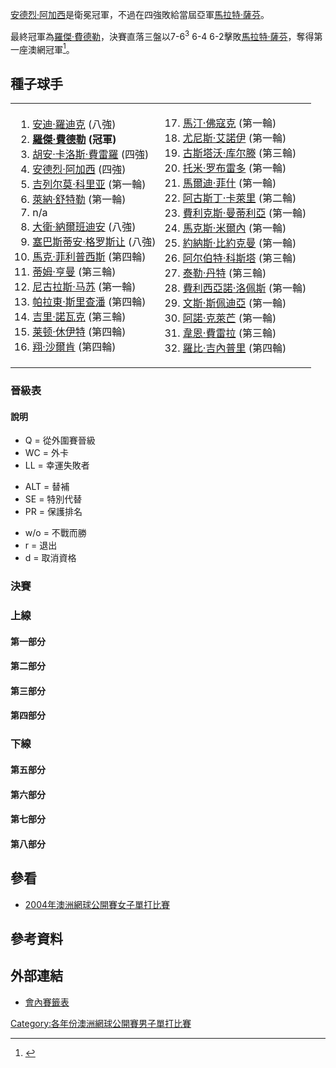 {{noteTA|G1=Tennis
|1=zh-hans:圈;zh-hant:輪
|2=zh-hans:半区;zh-hant:半部;
|3=zh-hans:半决赛;zh-hk:準決賽;zh-tw:四強;
|4=zh-hans:半準决赛;zh-hk:半準決賽;zh-tw:八強;
}}

{{GrandSlamEvents|2004|澳洲網球公開賽|
| defchamp  = {{flagicon|USA}} [[安德烈·阿加西|安德烈·阿加西]]   
| champ  = {{flagicon|SUI}} [[羅傑·費德勒|羅傑·費德勒]]   
| runner = {{flagicon|RUS}} [[馬拉特·薩芬|馬拉特·薩芬]]
| score  = 7–6<sup>3</sup>, 6–4, 6–2
}}

{{main|2004年澳大利亚网球公开赛}}

[[安德烈·阿加西|安德烈·阿加西]]是衛冕冠軍，不過在四強敗給當屆亞軍[[馬拉特·薩芬|馬拉特·薩芬]]。

最終冠軍為[[羅傑·費德勒|羅傑·費德勒]]，決賽直落三盤以7-6<sup>3</sup> 6-4 6-2擊敗[[馬拉特·薩芬|馬拉特·薩芬]]，奪得第一座澳網冠軍<ref>{{cite web |url=http://www.rogerfederer.com/en/rogers/results/index.cfm?uYear=2004 |title=存档副本 |accessdate=2009-11-14 |deadurl=yes |archiveurl=https://web.archive.org/web/20100206031147/http://www.rogerfederer.com/en/rogers/results/index.cfm?uYear=2004 |archivedate=2010-02-06 }}</ref>。
		
==種子球手==
{|
|valign=top|
<ol>
<li> {{flagicon|USA}} [[安迪·羅迪克|安迪·羅迪克]] (八強)</li>
<li> {{flagicon|CHE}} '''[[羅傑·費德勒|羅傑·費德勒]] (冠軍)'''</li>
<li> {{flagicon|ESP}} [[胡安·卡洛斯·費雷羅|胡安·卡洛斯·費雷羅]] (四強)</li>
<li> {{flagicon|USA}} [[安德烈·阿加西|安德烈·阿加西]] (四強)</li>
<li> {{flagicon|ARG}} [[吉列尔莫·科里亚|吉列尔莫·科里亚]] (第一輪)</li>
<li> {{flagicon|DEU}} [[萊納·舒特勒|萊納·舒特勒]] (第一輪)</li>
<li> n/a </li>
<li> {{flagicon|ARG}} [[大衛·納爾班迪安|大衛·納爾班迪安]] (八強)</li>
<li> {{flagicon|FRA}} [[塞巴斯蒂安·格罗斯让|塞巴斯蒂安·格罗斯让]] (八強)</li>
<li> {{flagicon|AUS}} [[馬克·菲利普西斯|馬克·菲利普西斯]] (第四輪)</li>
<li> {{flagicon|GBR}} [[蒂姆·亨曼|蒂姆·亨曼]] (第三輪)</li>
<li> {{flagicon|CHL}} [[尼古拉斯·马苏|尼古拉斯·马苏]] (第一輪)</li>
<li> {{flagicon|THA}} [[帕拉東·斯里查潘|帕拉東·斯里查潘]] (第四輪)</li>
<li> {{flagicon|CZE}} [[吉里·諾瓦克|吉里·諾瓦克]] (第三輪)</li>
<li> {{flagicon|AUS}} [[莱顿·休伊特|莱顿·休伊特]] (第四輪)</li>
<li> {{flagicon|NLD}} [[翔·沙爾肯|翔·沙爾肯]] (第四輪)</li>
</ol>
|valign=top|
<ol start=17>
<li> {{flagicon|NLD}} [[馬汀·佛寇克|馬汀·佛寇克]] (第一輪)</li>
<li> {{flagicon|MAR}} [[尤尼斯·艾諾伊|尤尼斯·艾諾伊]] (第一輪)</li>
<li> {{flagicon|BRA}} [[古斯塔沃·库尔滕|古斯塔沃·库尔滕]] (第三輪)</li>
<li> {{flagicon|ESP}} [[托米·罗布雷多|托米·罗布雷多]] (第一輪)</li>
<li> {{flagicon|USA}} [[馬爾迪·菲什|馬爾迪·菲什]] (第一輪)</li>
<li> {{flagicon|ARG}} [[阿古斯丁·卡萊里|阿古斯丁·卡萊里]] (第二輪)</li>
<li> {{flagicon|ESP}} [[費利克斯·曼蒂利亞|費利克斯·曼蒂利亞]] (第一輪)</li>
<li> {{flagicon|BLR}} [[馬克斯·米爾內|馬克斯·米爾內]] (第一輪)</li>
<li> {{flagicon|SWE}} [[約納斯·比約克曼|約納斯·比約克曼]] (第一輪)</li>
<li> {{flagicon|ESP}} [[阿尔伯特·科斯塔|阿尔伯特·科斯塔]] (第三輪)</li>
<li> {{flagicon|USA}} [[泰勒·丹特|泰勒·丹特]] (第三輪)</li>
<li> {{flagicon|ESP}} [[費利西亞諾·洛佩斯|費利西亞諾·洛佩斯]] (第一輪)</li>
<li> {{flagicon|USA}} [[文斯·斯佩迪亞|文斯·斯佩迪亞]] (第一輪)</li>
<li> {{flagicon|FRA}} [[阿諾·克萊芒|阿諾·克萊芒]] (第一輪)</li>
<li> {{flagicon|ZAF}} [[韋恩·費雷拉|韋恩·費雷拉]] (第三輪)</li>
<li> {{flagicon|USA}} [[羅比·吉內普里|羅比·吉內普里]] (第四輪)</li>
</ol>
|}
=== 晉級表 ===
==== 說明 ====
{{col-begin}}
{{col-3}}
* Q = 從外圍賽晉級
* WC = 外卡
* LL = 幸運失敗者
{{col-3}}
* ALT = 替補
* SE = 特別代替
* PR = 保護排名
{{col-3}}
* w/o = 不戰而勝
* r = 退出
* d = 取消資格
{{col-end}}

===決賽===
{{8TeamBracket-Tennis5
| RD1=八強
| RD2=四強
| RD3=決賽
| team-width=175
| RD3-team1={{flagicon|RUS}} [[馬拉特·薩芬|薩芬]]
| RD3-seed1=
| RD3-team2={{flagicon|CHE}} '''[[羅傑·費德勒|費德勒]]'''
| RD3-seed2=2
| RD3-score1-1=6<sup>3</sup>
| RD3-score2-1='''7<sup>7</sup>'''
| RD3-score1-2=4
| RD3-score2-2='''6'''
| RD3-score1-3=2
| RD3-score2-3='''6'''
| RD2-team1={{flagicon|RUS}} '''[[馬拉特·薩芬|薩芬]]'''
| RD2-seed1=
| RD2-team2={{flagicon|USA}} [[安德烈·阿加西|阿加西]]
| RD2-seed2=4
| RD2-score1-1='''7<sup>8</sup>'''
| RD2-score2-1=6<sup>6</sup>
| RD2-score1-2='''7<sup>8</sup>'''
| RD2-score2-2=6<sup>6</sup>
| RD2-score1-3=5
| RD2-score2-3='''7'''
| RD2-score1-4=1
| RD2-score2-4='''6'''
| RD2-score1-5='''6'''
| RD2-score2-5=3
| RD2-team3={{flagicon|ESP}} [[胡安·卡洛斯·費雷羅|費雷羅]]
| RD2-seed3=3
| RD2-team4={{flagicon|CHE}} '''[[羅傑·費德勒|費德勒]]'''
| RD2-seed4=2
| RD2-score3-1=4
| RD2-score4-1='''6'''
| RD2-score3-2=1
| RD2-score4-2='''6'''
| RD2-score3-3=4
| RD2-score4-3='''6'''
| RD1-team1={{flagicon|USA}} [[安迪·羅迪克|羅迪克]]
| RD1-seed1=1
| RD1-team2={{flagicon|RUS}} '''[[馬拉特·薩芬|薩芬]]'''
| RD1-seed2=
| RD1-score1-1='''6'''
| RD1-score2-1=2
| RD1-score1-2=3
| RD1-score2-2='''6'''
| RD1-score1-3=5
| RD1-score2-3='''7'''
| RD1-score1-4='''7<sup>7</sup>'''
| RD1-score2-4=6<sup>0</sup>
| RD1-score1-5=4
| RD1-score2-5='''6'''
| RD1-team3={{flagicon|USA}} '''[[安德烈·阿加西|阿加西]]'''
| RD1-seed3=4
| RD1-team4={{flagicon|FRA}} [[塞巴斯蒂安·格罗斯让|格罗斯让]]
| RD1-seed4=9
| RD1-score3-1='''6'''
| RD1-score4-1=2
| RD1-score3-2='''2'''
| RD1-score4-2=0
| RD1-score4-3=r
| RD1-team5={{flagicon|MAR}} [[希沙姆·阿拉齊|阿拉齊]]
| RD1-seed5=
| RD1-team6={{flagicon|ESP}} '''[[胡安·卡洛斯·費雷羅|費雷羅]]'''
| RD1-seed6=3
| RD1-score5-1=1
| RD1-score6-1='''6'''
| RD1-score5-2=6<sup>6</sup>
| RD1-score6-2='''7<sup>8</sup>'''
| RD1-score5-3=6<sup>5</sup>
| RD1-score6-3='''7<sup>7</sup>'''
| RD1-team7={{flagicon|ARG}} [[大衛·納爾班迪安|納爾班迪安]]
| RD1-seed7=8
| RD1-team8={{flagicon|CHE}} '''[[羅傑·費德勒|費德勒]]'''
| RD1-seed8=2
| RD1-score7-1=5
| RD1-score8-1='''7'''
| RD1-score7-2=4
| RD1-score8-2='''6'''
| RD1-score7-3='''7'''
| RD1-score8-3=5
| RD1-score7-4=3
| RD1-score8-4='''6'''
}}

===上線===
====第一部分====
{{16TeamBracket-Compact-Tennis5
| RD1=第一輪
| RD2=第二輪
| RD3=第三輪
| RD4=第四輪
| RD4-team01={{flagicon|USA}} '''[[安迪·羅迪克|羅迪克]]'''
| RD4-seed01=1
| RD4-team02={{flagicon|NED}} [[翔·沙爾肯|沙爾肯]]
| RD4-seed02=16
| RD4-score01-1='''6'''
| RD4-score02-1=1
| RD4-score01-2='''6'''
| RD4-score02-2=2
| RD4-score01-3='''6'''
| RD4-score02-3=3
| RD3-team01={{flagicon|USA}} '''[[安迪·羅迪克|羅迪克]]'''
| RD3-seed01=1
| RD3-team02={{flagicon|USA}} [[泰勒·丹特|丹特]]
| RD3-seed02=27
| RD3-score01-1='''6'''
| RD3-score02-1=2
| RD3-score01-2='''6'''
| RD3-score02-2=0
| RD3-score01-3='''6'''
| RD3-score02-3=2
| RD3-team03={{flagicon|AUT}} [[于爾根·梅爾策|梅爾策]]
| RD3-seed03=
| RD3-team04={{flagicon|NED}} '''[[翔·沙爾肯|沙爾肯]]'''
| RD3-seed04=16
| RD3-score03-1=6<sup>1</sup>
| RD3-score04-1='''7<sup>7</sup>'''
| RD3-score03-2=4
| RD3-score04-2='''6'''
| RD3-score03-3=1
| RD3-score04-3='''6'''
| RD2-team01={{flagicon|USA}} '''[[安迪·羅迪克|羅迪克]]'''
| RD2-seed01=1
| RD2-team02={{flagicon|CZE}} [[Bohdan_Ulihrach|Ulihrach]]
| RD2-seed02=
| RD2-score01-1='''6'''
| RD2-score02-1=2
| RD2-score01-2='''6'''
| RD2-score02-2=2
| RD2-score01-3='''6'''
| RD2-score02-3=3
| RD2-team03={{flagicon|ARG}} [[胡安·伊格納西奧·切拉|切拉]]
| RD2-seed03=
| RD2-team04={{flagicon|USA}} '''[[泰勒·丹特|丹特]]'''
| RD2-seed04=27
| RD2-score03-1='''6'''
| RD2-score04-1=3
| RD2-score03-2=4
| RD2-score04-2='''6'''
| RD2-score03-3='''6'''
| RD2-score04-3=4
| RD2-score03-4=6<sup>4</sup>
| RD2-score04-4='''7<sup>7</sup>'''
| RD2-score03-5=5
| RD2-score04-5='''7'''
| RD2-team05={{flagicon|ESP}} [[Galo_Blanco|Blanco]]
| RD2-seed05=
| RD2-team06={{flagicon|AUT}} '''[[于爾根·梅爾策|梅爾策]]'''
| RD2-seed06=
| RD2-score05-1=3
| RD2-score06-1='''6'''
| RD2-score05-2=4
| RD2-score06-2='''6'''
| RD2-score05-3=3
| RD2-score06-3='''6'''
| RD2-team07={{flagicon|ESP}} [[大衛·費雷爾|費雷爾]]
| RD2-seed07=
| RD2-team08={{flagicon|NED}} '''[[翔·沙爾肯|沙爾肯]]'''
| RD2-seed08=16
| RD2-score07-1=3
| RD2-score08-1='''6'''
| RD2-score07-2=2
| RD2-score08-2='''6'''
| RD2-score07-3='''7'''
| RD2-score08-3=5
| RD2-score07-4=1
| RD2-score08-4='''6'''
| RD1-team01={{flagicon|USA}} '''[[安迪·羅迪克|羅迪克]]'''
| RD1-seed01=1
| RD1-team02={{flagicon|CHL}} [[費爾南多·岡薩雷茲|岡薩雷茲]]
| RD1-seed02=
| RD1-score01-1='''6'''
| RD1-score02-1=2
| RD1-score01-2='''7'''
| RD1-score02-2=5
| RD1-score01-3='''7<sup>7</sup>'''
| RD1-score02-3=6<sup>4</sup>
| RD1-team03={{flagicon|CZE}} '''[[Bohdan_Ulihrach|Ulihrach]]'''
| RD1-seed03=
| RD1-team04={{flagicon|DEU}} [[Lars_Burgsmüller|Burgsmüller]]
| RD1-seed04=
| RD1-score03-1='''6'''
| RD1-score04-1=4
| RD1-score03-2=3
| RD1-score04-2='''6'''
| RD1-score03-3='''6'''
| RD1-score04-3=2
| RD1-score03-4='''6'''
| RD1-score04-4=1
| RD1-team05={{flagicon|GEO}} [[伊拉克利·拉巴澤|拉巴澤]]
| RD1-seed05=
| RD1-team06={{flagicon|ARG}} '''[[胡安·伊格納西奧·切拉|切拉]]'''
| RD1-seed06=
| RD1-score05-1=4
| RD1-score06-1='''6'''
| RD1-score05-2=3
| RD1-score06-2='''6'''
| RD1-score05-3='''6'''
| RD1-score06-3=3
| RD1-score05-4=3
| RD1-score06-4='''6'''
| RD1-team07={{flagicon|ESP}} [[費爾南多·貝爾達斯科|貝爾達斯科]]
| RD1-seed07=Q
| RD1-team08={{flagicon|USA}} '''[[泰勒·丹特|丹特]]'''
| RD1-seed08=27
| RD1-score07-1=2
| RD1-score08-1='''6'''
| RD1-score07-2=1
| RD1-score08-2='''6'''
| RD1-score07-3=1
| RD1-score08-3='''2'''
| RD1-score07-4=r
| RD1-team09={{flagicon|MAR}} [[尤尼斯·艾諾伊|艾諾伊]]
| RD1-seed09=18
| RD1-team10={{flagicon|ESP}} '''[[Galo_Blanco|Blanco]]'''
| RD1-seed10=
| RD1-score09-1=1
| RD1-score10-1='''4'''
| RD1-score09-2=r
| RD1-team11={{flagicon|AUT}} '''[[于爾根·梅爾策|梅爾策]]'''
| RD1-seed11=
| RD1-team12={{flagicon|DEU}} [[Tomas_Behrend|Behrend]]
| RD1-seed12=
| RD1-score11-1='''6'''
| RD1-score12-1=1
| RD1-score11-2='''6'''
| RD1-score12-2=2
| RD1-score11-3='''6'''
| RD1-score12-3=2
| RD1-team13={{flagicon|ESP}} '''[[大衛·費雷爾|費雷爾]]'''
| RD1-seed13=
| RD1-team14={{flagicon|LUX}} [[吉尔·穆勒|穆勒]]
| RD1-seed14=Q
| RD1-score13-1='''7<sup>7</sup>'''
| RD1-score14-1=6<sup>4</sup>
| RD1-score13-2='''6'''
| RD1-score14-2=1
| RD1-score13-3='''6'''
| RD1-score14-3=3
| RD1-team15={{flagicon|DNK}} [[堅尼夫·卡遜|卡遜]]
| RD1-seed15=Q
| RD1-team16={{flagicon|NLD}} '''[[翔·沙爾肯|沙爾肯]]'''
| RD1-seed16=16
| RD1-score15-1=5
| RD1-score16-1='''7'''
| RD1-score15-2=3
| RD1-score16-2='''6'''
| RD1-score15-3=1
| RD1-score16-3='''6'''
}}

====第二部分====
{{16TeamBracket-Compact-Tennis5
| RD1=第一輪
| RD2=第二輪
| RD3=第三輪
| RD4=第四輪
| RD4-team01={{flagicon|RUS}} '''[[馬拉特·薩芬|薩芬]]'''
| RD4-seed01=
| RD4-team02={{flagicon|USA}} [[詹姆斯·布雷克|布雷克]]
| RD4-seed02=
| RD4-score01-1='''7<sup>7</sup>'''
| RD4-score02-1=6<sup>3</sup>
| RD4-score01-2='''6'''
| RD4-score02-2=3
| RD4-score01-3=6<sup>6</sup>
| RD4-score02-3='''7<sup>8</sup>'''
| RD4-score01-4='''6'''
| RD4-score02-4=3
| RD3-team01={{flagicon|RUS}} '''[[馬拉特·薩芬|薩芬]]'''
| RD3-seed01=
| RD3-team02={{flagicon|USA}} [[托德·馬丁|馬丁]]
| RD3-seed02=
| RD3-score01-1='''7'''
| RD3-score02-1=5
| RD3-score01-2=1
| RD3-score02-2='''6'''
| RD3-score01-3=4
| RD3-score02-3='''6'''
| RD3-score01-4='''6'''
| RD3-score02-4=0
| RD3-score01-5='''7'''
| RD3-score02-5=5
| RD3-team03={{flagicon|FRA}} [[Olivier_Patience|Patience]]
| RD3-seed03=Q
| RD3-team04={{flagicon|USA}} '''[[詹姆斯·布雷克|布雷克]]'''
| RD3-seed04=
| RD3-score03-1=1
| RD3-score04-1='''6'''
| RD3-score03-2=3
| RD3-score04-2='''6'''
| RD3-score03-3=2
| RD3-score04-3='''6'''
| RD2-team01={{flagicon|FIN}} [[亞爾科·涅米寧|涅米寧]]
| RD2-seed01=
| RD2-team02={{flagicon|RUS}} '''[[馬拉特·薩芬|薩芬]]'''
| RD2-seed02=
| RD2-score01-1=6<sup>5</sup>
| RD2-score02-1='''7<sup>7</sup>'''
| RD2-score01-2=4
| RD2-score02-2='''6'''
| RD2-score01-3='''6'''
| RD2-score02-3=4
| RD2-score01-4=4
| RD2-score02-4='''6'''
| RD2-team03={{flagicon|USA}} '''[[托德·馬丁|馬丁]]'''
| RD2-seed03=
| RD2-team04={{flagicon|CRO}} [[伊沃·卡洛維奇|卡洛維奇]]
| RD2-seed04=
| RD2-score03-1='''7<sup>7</sup>'''
| RD2-score04-1=6<sup>4</sup>
| RD2-score03-2='''7<sup>7</sup>'''
| RD2-score04-2=6<sup>4</sup>
| RD2-score03-3='''7<sup>9</sup>'''
| RD2-score04-3=6<sup>7</sup>
| RD2-team05={{flagicon|RUS}} [[尼古莱·达维登科|达维登科]]
| RD2-seed05=
| RD2-team06={{flagicon|FRA}} '''[[Olivier_Patience|Patience]]'''
| RD2-seed06=Q
| RD2-score05-1=6<sup>2</sup>
| RD2-score06-1='''7<sup>7</sup>'''
| RD2-score05-2='''7<sup>9</sup>'''
| RD2-score06-2=6<sup>7</sup>
| RD2-score05-3=3
| RD2-score06-3='''6'''
| RD2-score05-4=2
| RD2-score06-4='''6'''
| RD2-team07={{flagicon|ECU}} [[尼古拉斯·拉潘蒂|拉潘蒂]]
| RD2-seed07=
| RD2-team08={{flagicon|USA}} '''[[詹姆斯·布雷克|布雷克]]'''
| RD2-seed08=
| RD2-score07-1=3
| RD2-score08-1='''6'''
| RD2-score07-2=6<sup>4</sup>
| RD2-score08-2='''7<sup>7</sup>'''
| RD2-score07-3='''6'''
| RD2-score08-3=2
| RD2-score07-4=1
| RD2-score08-4='''6'''
| RD1-team01={{flagicon|CHL}} [[尼古拉斯·马苏|马苏]]
| RD1-seed01=12
| RD1-team02={{flagicon|FIN}} '''[[亞爾科·涅米寧|涅米寧]]'''
| RD1-seed02=
| RD1-score01-1=1
| RD1-score02-1='''6'''
| RD1-score01-2='''7<sup>7</sup>'''
| RD1-score02-2=6<sup>5</sup>
| RD1-score01-3=2
| RD1-score02-3='''6'''
| RD1-score01-4=3
| RD1-score02-4='''6'''
| RD1-team03={{flagicon|RUS}} '''[[馬拉特·薩芬|薩芬]]'''
| RD1-seed03=
| RD1-team04={{flagicon|USA}} [[Brian_Vahaly|Vahaly]]
| RD1-seed04=
| RD1-score03-1='''6'''
| RD1-score04-1=2
| RD1-score03-2=3
| RD1-score04-2='''6'''
| RD1-score03-3='''6'''
| RD1-score04-3=3
| RD1-score03-4='''6'''
| RD1-score04-4=4
| RD1-team05={{flagicon|FRA}} [[Antony_Dupuis|Dupuis]]
| RD1-seed05=
| RD1-team06={{flagicon|USA}} '''[[托德·馬丁|馬丁]]'''
| RD1-seed06=
| RD1-score05-1='''6'''
| RD1-score06-1=4
| RD1-score05-2='''6'''
| RD1-score06-2=4
| RD1-score05-3=6<sup>5</sup>
| RD1-score06-3='''7<sup>7</sup>'''
| RD1-score05-4=6<sup>4</sup>
| RD1-score06-4='''7<sup>7</sup>'''
| RD1-score05-5=3
| RD1-score06-5='''6'''
| RD1-team07={{flagicon|HRV}} '''[[伊沃·卡洛維奇|卡洛維奇]]'''
| RD1-seed07=
| RD1-team08={{flagicon|USA}} [[馬爾迪·菲什|菲什]]
| RD1-seed08=21
| RD1-score07-1='''7<sup>7</sup>'''
| RD1-score08-1=6<sup>0</sup>
| RD1-score07-2='''7<sup>7</sup>'''
| RD1-score08-2=6<sup>5</sup>
| RD1-score07-3='''7<sup>7</sup>'''
| RD1-score08-3=6<sup>4</sup>
| RD1-team09={{flagicon|FRA}} [[阿諾·克萊芒|克萊門特]]
| RD1-seed09=30
| RD1-team10={{flagicon|RUS}} '''[[尼古莱·达维登科|达维登科]]'''
| RD1-seed10=
| RD1-score09-1='''7<sup>8</sup>'''
| RD1-score10-1=6<sup>6</sup>
| RD1-score09-2='''6'''
| RD1-score10-2=4
| RD1-score09-3=4
| RD1-score10-3='''6'''
| RD1-score09-4=1
| RD1-score10-4='''6'''
| RD1-score09-5=2
| RD1-score10-5='''6'''
| RD1-team11={{flagicon|FRA}} '''[[Olivier_Patience|Patience]]'''
| RD1-seed11=Q
| RD1-team12={{flagicon|RUS}} [[伊戈爾·安德烈耶夫|安德烈耶夫]]
| RD1-seed12=
| RD1-score11-1=4
| RD1-score12-1='''6'''
| RD1-score11-2=4
| RD1-score12-2='''6'''
| RD1-score11-3='''7<sup>7</sup>'''
| RD1-score12-3=6<sup>4</sup>
| RD1-score11-4='''6'''
| RD1-score12-4=1
| RD1-score11-5='''6'''
| RD1-score12-5=2
| RD1-team13={{flagicon|ESP}} [[Óscar_Hernández_(tennis)|Hernández]]
| RD1-seed13=
| RD1-team14={{flagicon|ECU}} '''[[尼古拉斯·拉潘蒂|拉潘蒂]]'''
| RD1-seed14=
| RD1-score13-1=1
| RD1-score14-1='''6'''
| RD1-score13-2=3
| RD1-score14-2='''6'''
| RD1-score13-3=1
| RD1-score14-3='''6'''
| RD1-team15={{flagicon|USA}} '''[[詹姆斯·布雷克|布雷克]]'''
| RD1-seed15=
| RD1-team16={{flagicon|PER}} [[Ivan_Miranda|Miranda]]
| RD1-seed16=LL
| RD1-score15-1='''6'''
| RD1-score16-1=1
| RD1-score15-2='''6'''
| RD1-score16-2=4
| RD1-score15-3='''6'''
| RD1-score16-3=4
}}

====第三部分====
{{16TeamBracket-Compact-Tennis5
| RD1=第一輪
| RD2=第二輪
| RD3=第三輪
| RD4=第四輪
| RD4-team01={{flagicon|USA}} '''[[安德烈·阿加西|阿加西]]'''
| RD4-seed01=4
| RD4-team02={{flagicon|THA}} [[帕拉東·斯里查潘|斯里查潘]]
| RD4-seed02=13
| RD4-score01-1='''7<sup>7</sup>'''
| RD4-score02-1=6<sup>3</sup>
| RD4-score01-2='''6'''
| RD4-score02-2=3
| RD4-score01-3='''6'''
| RD4-score02-3=4
| RD3-team01={{flagicon|USA}} '''[[安德烈·阿加西|阿加西]]'''
| RD3-seed01=4
| RD3-team02={{flagicon|SWE}} [[托馬斯·恩奎斯特|恩奎斯特]]
| RD3-seed02=
| RD3-score01-1='''6'''
| RD3-score02-1=0
| RD3-score01-2='''6'''
| RD3-score02-2=3
| RD3-score01-3='''6'''
| RD3-score02-3=3
| RD3-team03={{flagicon|BRA}} [[古斯塔沃·库尔滕|库尔滕]]
| RD3-seed03=19
| RD3-team04={{flagicon|THA}} '''[[帕拉東·斯里查潘|斯里查潘]]'''
| RD3-seed04=13
| RD3-score03-1=3
| RD3-score04-1='''6'''
| RD3-score03-2=5
| RD3-score04-2='''7'''
| RD3-score03-3=4
| RD3-score04-3='''6'''
| RD2-team01={{flagicon|USA}} '''[[安德烈·阿加西|阿加西]]'''
| RD2-seed01=4
| RD2-team02={{flagicon|CZE}} [[托馬什·貝爾迪赫|貝爾迪赫]]
| RD2-seed02=Q
| RD2-score01-1='''6'''
| RD2-score02-1=0
| RD2-score01-2='''6'''
| RD2-score02-2=2
| RD2-score01-3='''6'''
| RD2-score02-3=4
| RD2-team03={{flagicon|SVK}} [[Karol_Beck|Beck]]
| RD2-seed03=
| RD2-team04={{flagicon|SWE}} '''[[托馬斯·恩奎斯特|恩奎斯特]]'''
| RD2-seed04=
| RD2-score03-1=5
| RD2-score04-1='''7'''
| RD2-score03-2='''6'''
| RD2-score04-2=4
| RD2-score03-3=3
| RD2-score04-3='''6'''
| RD2-score03-4=4
| RD2-score04-4='''6'''
| RD2-team05={{flagicon|BRA}} '''[[古斯塔沃·库尔滕|库尔滕]]'''
| RD2-seed05=19
| RD2-team06={{flagicon|CRO}} [[伊万·柳比契奇|柳比契奇]]
| RD2-seed06=
| RD2-score05-1='''7'''
| RD2-score06-1=5
| RD2-score05-2=6<sup>5</sup>
| RD2-score06-2='''7<sup>7</sup>'''
| RD2-score05-3='''6'''
| RD2-score06-3=4
| RD2-score05-4='''6'''
| RD2-score06-4=3
| RD2-team07={{flagicon|FRA}} [[Jerome_Golmard|Golmard]]
| RD2-seed07=Q
| RD2-team08={{flagicon|THA}} '''[[帕拉東·斯里查潘|斯里查潘]]'''
| RD2-seed08=13
| RD2-score07-1=3
| RD2-score08-1='''6'''
| RD2-score07-2=r
| RD1-team01={{flagicon|USA}} '''[[安德烈·阿加西|阿加西]]'''
| RD1-seed01=4
| RD1-team02={{flagicon|AUS}} [[Todd_Larkham|Larkham]]
| RD1-seed02=WC
| RD1-score01-1='''6'''
| RD1-score02-1=1
| RD1-score01-2='''6'''
| RD1-score02-2=3
| RD1-score01-3='''6'''
| RD1-score02-3=4
| RD1-team03={{flagicon|FRA}} [[尼古拉·馬俞|馬俞]]
| RD1-seed03=
| RD1-team04={{flagicon|CZE}} '''[[托馬什·貝爾迪赫|貝爾迪赫]]'''
| RD1-seed04=Q
| RD1-score03-1=4
| RD1-score04-1='''6'''
| RD1-score03-2=2
| RD1-score04-2='''6'''
| RD1-score03-3='''7'''
| RD1-score04-3=5
| RD1-score03-4=3
| RD1-score04-4='''6'''
| RD1-team05={{flagicon|SVK}} '''[[Karol_Beck|Beck]]'''
| RD1-seed05=
| RD1-team06={{flagicon|AUT}} [[斯特凡·庫貝克|庫貝克]]
| RD1-seed06=
| RD1-score05-1='''6'''
| RD1-score06-1=4
| RD1-score05-2='''6'''
| RD1-score06-2=0
| RD1-score05-3=2
| RD1-score06-3='''6'''
| RD1-score05-4='''6'''
| RD1-score06-4=4
| RD1-team07={{flagicon|SWE}} '''[[托馬斯·恩奎斯特|恩奎斯特]]'''
| RD1-seed07=
| RD1-team08={{flagicon|USA}} [[文斯·斯佩迪亞|斯佩迪亞]]
| RD1-seed08=29
| RD1-score07-1=4
| RD1-score08-1='''6'''
| RD1-score07-2='''6'''
| RD1-score08-2=4
| RD1-score07-3='''6'''
| RD1-score08-3=4
| RD1-score07-4='''7<sup>8</sup>'''
| RD1-score08-4=6<sup>6</sup>
| RD1-team09={{flagicon|BRA}} '''[[古斯塔沃·库尔滕|库尔滕]]'''
| RD1-seed09=19
| RD1-team10={{flagicon|NLD}} [[John_van_Lottum|van Lottum]]
| RD1-seed10=
| RD1-score09-1=5
| RD1-score10-1='''7'''
| RD1-score09-2='''6'''
| RD1-score10-2=0
| RD1-score09-3='''6'''
| RD1-score10-3=1
| RD1-score09-4=2
| RD1-score10-4='''6'''
| RD1-score09-5='''8'''
| RD1-score10-5=6
| RD1-team11={{flagicon|RUS}} [[德米特里·圖爾蘇諾夫|圖爾蘇諾夫]]
| RD1-seed11=
| RD1-team12={{flagicon|HRV}} '''[[伊万·柳比契奇|柳比契奇]]'''
| RD1-seed12=
| RD1-score11-1=6<sup>2</sup>
| RD1-score12-1='''7<sup>7</sup>'''
| RD1-score11-2=4
| RD1-score12-2='''6'''
| RD1-score11-3='''7'''
| RD1-score12-3=5
| RD1-score11-4=2
| RD1-score12-4='''6'''
| RD1-team13={{flagicon|FRA}} '''[[Jerome_Golmard|Golmard]]'''
| RD1-seed13=Q
| RD1-team14={{flagicon|ESP}} [[阿尔伯特·波爾塔斯|波爾塔斯]]
| RD1-seed14=
| RD1-score13-1='''7<sup>7</sup>'''
| RD1-score14-1=6<sup>3</sup>
| RD1-score13-2='''6'''
| RD1-score14-2=4
| RD1-score13-3='''6'''
| RD1-score14-3=1
| RD1-team15={{flagicon|ARG}} [[何塞·阿卡蘇索|阿卡蘇索]]
| RD1-seed15=
| RD1-team16={{flagicon|THA}} '''[[帕拉東·斯里查潘|斯里查潘]]'''
| RD1-seed16=13
| RD1-score15-1=5
| RD1-score16-1='''7'''
| RD1-score15-2=4
| RD1-score16-2='''6'''
| RD1-score15-3=0
| RD1-score16-3='''6'''
}}

====第四部分====
{{16TeamBracket-Compact-Tennis5
| RD1=第一輪
| RD2=第二輪
| RD3=第三輪
| RD4=第四輪
| RD4-team01={{flagicon|FRA}} '''[[塞巴斯蒂安·格罗斯让|格罗斯让]]'''
| RD4-seed01=9
| RD4-team02={{flagicon|USA}} [[羅比·吉內普里|吉內普里]]
| RD4-seed02=32
| RD4-score01-1='''6'''
| RD4-score02-1=4
| RD4-score01-2=3
| RD4-score02-2='''6'''
| RD4-score01-3='''6'''
| RD4-score02-3=4
| RD4-score01-4='''6'''
| RD4-score02-4=1
| RD3-team01={{flagicon|FRA}} '''[[塞巴斯蒂安·格罗斯让|格罗斯让]]'''
| RD3-seed01=9
| RD3-team02={{flagicon|SVK}} [[多米尼克·赫巴蒂|赫巴蒂]]
| RD3-seed02=
| RD3-score01-1=2
| RD3-score02-1='''6'''
| RD3-score01-2='''6'''
| RD3-score02-2=4
| RD3-score01-3='''6'''
| RD3-score02-3=1
| RD3-score01-4='''6'''
| RD3-score02-4=3
| RD3-team03={{flagicon|USA}} '''[[羅比·吉內普里|吉內普里]]'''
| RD3-seed03=32
| RD3-team04={{flagicon|FRA}} [[尼古拉斯·艾斯庫德|艾斯庫德]]
| RD3-seed04=WC
| RD3-score03-1='''6'''
| RD3-score04-1=2
| RD3-score03-2='''6'''
| RD3-score04-2=3
| RD3-score03-3='''6'''
| RD3-score04-3=4
| RD2-team01={{flagicon|FRA}} '''[[塞巴斯蒂安·格罗斯让|格罗斯让]]'''
| RD2-seed01=9
| RD2-team02={{flagicon|USA}} [[简-迈克尔·甘比尔|甘比爾]]
| RD2-seed02=
| RD2-score01-1='''6'''
| RD2-score02-1=4
| RD2-score01-2='''6'''
| RD2-score02-2=3
| RD2-score01-3='''6'''
| RD2-score02-3=2
| RD2-team03={{flagicon|SVK}} '''[[多米尼克·赫巴蒂|赫巴蒂]]'''
| RD2-seed03=
| RD2-team04={{flagicon|ARG}} [[加斯顿·高迪奥|高迪奥]]
| RD2-seed04=
| RD2-score03-1='''6'''
| RD2-score04-1=1
| RD2-score03-2='''7'''
| RD2-score04-2=5
| RD2-score03-3='''6'''
| RD2-score04-3=0
| RD2-team05={{flagicon|USA}} '''[[羅比·吉內普里|吉內普里]]'''
| RD2-seed05=32
| RD2-team06={{flagicon|AUS}} [[Chris_Guccione|Guccione]]
| RD2-seed06=WC
| RD2-score05-1='''6'''
| RD2-score06-1=4
| RD2-score05-2='''6'''
| RD2-score06-2=3
| RD2-score05-3='''6'''
| RD2-score06-3=3
| RD2-team07={{flagicon|FRA}} '''[[尼古拉斯·艾斯庫德|艾斯庫德]]'''
| RD2-seed07=WC
| RD2-team08={{flagicon|SWE}} [[羅賓·索德靈|索德靈]]
| RD2-seed08=
| RD2-score07-1='''6'''
| RD2-score08-1=3
| RD2-score07-2='''7<sup>7</sup>'''
| RD2-score08-2=6<sup>4</sup>
| RD2-score07-3='''6'''
| RD2-score08-3=4
| RD1-team01={{flagicon|FRA}} '''[[塞巴斯蒂安·格罗斯让|格罗斯让]]'''
| RD1-seed01=9
| RD1-team02={{flagicon|RUS}} [[米哈伊爾·尤日尼|尤日尼]]
| RD1-seed02=
| RD1-score01-1='''6'''
| RD1-score02-1=1
| RD1-score01-2='''6'''
| RD1-score02-2=4
| RD1-score01-3='''7'''
| RD1-score02-3=5
| RD1-team03={{flagicon|USA}} '''[[简-迈克尔·甘比尔|甘比爾]]'''
| RD1-seed03=
| RD1-team04={{flagicon|FRA}} [[Gregory_Carraz|Carraz]]
| RD1-seed04=
| RD1-score03-1='''6'''
| RD1-score04-1=2
| RD1-score03-2='''6'''
| RD1-score04-2=3
| RD1-score04-3=r
| RD1-team05={{flagicon|SVK}} '''[[多米尼克·赫巴蒂|赫巴蒂]]'''
| RD1-seed05=
| RD1-team06={{flagicon|BRA}} [[Flavio_Saretta|Saretta]]
| RD1-seed06=
| RD1-score05-1='''6'''
| RD1-score06-1=3
| RD1-score05-2='''6'''
| RD1-score06-2=3
| RD1-score05-3='''6'''
| RD1-score06-3=3
| RD1-team07={{flagicon|ARG}} '''[[加斯顿·高迪奥|高迪奥]]'''
| RD1-seed07=
| RD1-team08={{flagicon|ESP}} [[托米·罗布雷多|罗布雷多]]
| RD1-seed08=20
| RD1-score07-1='''6'''
| RD1-score08-1=3
| RD1-score07-2='''6'''
| RD1-score08-2=2
| RD1-score07-3='''7<sup>8</sup>'''
| RD1-score08-3=6<sup>6</sup>
| RD1-team09={{flagicon|USA}} '''[[羅比·吉內普里|吉內普里]]'''
| RD1-seed09=32
| RD1-team10={{flagicon|PER}} [[路易斯·奧爾納|奧爾納]]
| RD1-seed10=
| RD1-score09-1='''7'''
| RD1-score10-1=5
| RD1-score09-2='''6'''
| RD1-score10-2=3
| RD1-score09-3='''6'''
| RD1-score10-3=3
| RD1-team11={{flagicon|AUS}} '''[[Chris_Guccione|Guccione]]'''
| RD1-seed11=WC
| RD1-team12={{flagicon|AUS}} [[Alun_Jones_(tennis)|Jones]]
| RD1-seed12=WC
| RD1-score11-1='''6'''
| RD1-score12-1=3
| RD1-score11-2='''7<sup>7</sup>'''
| RD1-score12-2=6<sup>3</sup>
| RD1-score11-3='''6'''
| RD1-score12-3=2
| RD1-team13={{flagicon|FRA}} '''[[尼古拉斯·艾斯庫德|艾斯庫德]]'''
| RD1-seed13=WC
| RD1-team14={{flagicon|KOR}} [[李亨泽|李]]
| RD1-seed14=
| RD1-score13-1='''6'''
| RD1-score14-1=3
| RD1-score13-2='''7<sup>7</sup>'''
| RD1-score14-2=6<sup>5</sup>
| RD1-score13-3='''6'''
| RD1-score14-3=2
| RD1-team15={{flagicon|SWE}} '''[[羅賓·索德靈|索德靈]]'''
| RD1-seed15=
| RD1-team16={{flagicon|DEU}} [[萊納·舒特勒|舒特勒]]
| RD1-seed16=6
| RD1-score15-1=4
| RD1-score16-1='''6'''
| RD1-score15-2=4
| RD1-score16-2='''6'''
| RD1-score15-3='''7'''
| RD1-score16-3=5
| RD1-score15-4='''6'''
| RD1-score16-4=3
| RD1-score15-5='''6'''
| RD1-score16-5=4
}}

===下線===
====第五部分====
{{16TeamBracket-Compact-Tennis5
| RD1=第一輪
| RD2=第二輪
| RD3=第三輪
| RD4=第四輪
| RD4-team01={{flagicon|MAR}} '''[[希沙姆·阿拉齊|阿拉齊]]'''
| RD4-seed01=
| RD4-team02={{flagicon|AUS}} [[馬克·菲利普西斯|菲利普西斯]]
| RD4-seed02=10
| RD4-score01-1='''6'''
| RD4-score02-1=2
| RD4-score01-2='''6'''
| RD4-score02-2=2
| RD4-score01-3='''6'''
| RD4-score02-3=4
| RD3-team01={{flagicon|MAR}} '''[[希沙姆·阿拉齊|阿拉齊]]'''
| RD3-seed01=
| RD3-team02={{flagicon|ESP}} [[阿尔伯特·科斯塔|科斯塔]]
| RD3-seed02=26
| RD3-score01-1=2
| RD3-score02-1='''6'''
| RD3-score01-2='''7<sup>7</sup>'''
| RD3-score02-2=6<sup>2</sup>
| RD3-score01-3='''6'''
| RD3-score02-3=2
| RD3-score01-4='''6'''
| RD3-score02-4=1
| RD3-team03={{flagicon|CRO}} [[馬里奧·安契奇|安契奇]]
| RD3-seed03=
| RD3-team04={{flagicon|AUS}} '''[[馬克·菲利普西斯|菲利普西斯]]'''
| RD3-seed04=10
| RD3-score03-1=4
| RD3-score04-1='''6'''
| RD3-score03-2=6<sup>2</sup>
| RD3-score04-2='''7<sup>7</sup>'''
| RD3-score03-3=2
| RD3-score04-3='''6'''
| RD2-team01={{flagicon|FRA}} [[Cyril_Saulnier|Saulnier]]
| RD2-seed01=
| RD2-team02={{flagicon|MAR}} '''[[希沙姆·阿拉齊|阿拉齊]]'''
| RD2-seed02=
| RD2-score01-1='''6'''
| RD2-score02-1=3
| RD2-score01-2=1
| RD2-score02-2='''6'''
| RD2-score01-3=2
| RD2-score02-3='''6'''
| RD2-score01-4=r
| RD2-team03={{flagicon|AUS}} [[Wayne_Arthurs_(tennis)|Arthurs]]
| RD2-seed03=WC
| RD2-team04={{flagicon|ESP}} '''[[阿尔伯特·科斯塔|科斯塔]]'''
| RD2-seed04=26
| RD2-score03-1='''7<sup>7</sup>'''
| RD2-score04-1=6<sup>5</sup>
| RD2-score03-2=5
| RD2-score04-2='''7'''
| RD2-score03-3='''6'''
| RD2-score04-3=4
| RD2-score03-4=4
| RD2-score04-4='''6'''
| RD2-score03-5=6
| RD2-score04-5='''8'''
| RD2-team05={{flagicon|ESP}} [[亚历克斯·科雷查|科雷查]]
| RD2-seed05=
| RD2-team06={{flagicon|CRO}} '''[[馬里奧·安契奇|安契奇]]'''
| RD2-seed06=
| RD2-score05-1=4
| RD2-score06-1='''6'''
| RD2-score05-2='''6'''
| RD2-score06-2=1
| RD2-score05-3=3
| RD2-score06-3='''6'''
| RD2-score05-4='''7<sup>7</sup>'''
| RD2-score06-4=6<sup>4</sup>
| RD2-score05-5=5
| RD2-score06-5='''7'''
| RD2-team07={{flagicon|FRA}} [[法布里斯·桑托羅|桑托羅]]
| RD2-seed07=
| RD2-team08={{flagicon|AUS}} '''[[馬克·菲利普西斯|菲利普西斯]]'''
| RD2-seed08=10
| RD2-score07-1='''6'''
| RD2-score08-1=4
| RD2-score07-2=3
| RD2-score08-2='''6'''
| RD2-score07-3=4
| RD2-score08-3='''6'''
| RD2-score07-4=2
| RD2-score08-4='''6'''
| RD1-team01={{flagicon|ARG}} [[吉列尔莫·科里亚|科里亚]]
| RD1-seed01=5
| RD1-team02={{flagicon|FRA}} '''[[Cyril_Saulnier|Saulnier]]'''
| RD1-seed02=
| RD1-score01-1=6<sup>7</sup>
| RD1-score02-1='''7<sup>9</sup>'''
| RD1-score01-2=2
| RD1-score02-2='''6'''
| RD1-score01-3=4
| RD1-score02-3='''6'''
| RD1-team03={{flagicon|FRA}} [[Olivier_Mutis|Mutis]]
| RD1-seed03=
| RD1-team04={{flagicon|MAR}} '''[[希沙姆·阿拉齊|阿拉齊]]'''
| RD1-seed04=
| RD1-score03-1=5
| RD1-score04-1='''7'''
| RD1-score03-2='''6'''
| RD1-score04-2=2
| RD1-score03-3=0
| RD1-score04-3='''6'''
| RD1-score03-4=3
| RD1-score04-4='''6'''
| RD1-team05={{flagicon|AUS}} '''[[Wayne_Arthurs_(tennis)|Arthurs]]'''
| RD1-seed05=WC
| RD1-team06={{flagicon|HRV}} [[Roko_Karanušić|Karanušić]]
| RD1-seed06=Q
| RD1-score05-1='''7<sup>7</sup>'''
| RD1-score06-1=6<sup>2</sup>
| RD1-score05-2='''6'''
| RD1-score06-2=4
| RD1-score05-3=6<sup>2</sup>
| RD1-score06-3='''7<sup>7</sup>'''
| RD1-score05-4=6<sup>5</sup>
| RD1-score06-4='''7<sup>7</sup>'''
| RD1-score05-5='''6'''
| RD1-score06-5=2
| RD1-team07={{flagicon|GBR}} [[格雷格·鲁塞德斯基|鲁塞德斯基]]
| RD1-seed07=
| RD1-team08={{flagicon|ESP}} '''[[阿尔伯特·科斯塔|科斯塔]]'''
| RD1-seed08=26
| RD1-score07-1=4
| RD1-score08-1='''6'''
| RD1-score07-2=3
| RD1-score08-2='''6'''
| RD1-score07-3=4
| RD1-score08-3='''6'''
| RD1-team09={{flagicon|NLD}} [[馬汀·佛寇克|佛寇克]]
| RD1-seed09=17
| RD1-team10={{flagicon|ESP}} '''[[亚历克斯·科雷查|科雷查]]'''
| RD1-seed10=
| RD1-score09-1=4
| RD1-score10-1='''6'''
| RD1-score09-2='''6'''
| RD1-score10-2=1
| RD1-score09-3=3
| RD1-score10-3='''6'''
| RD1-score09-4=4
| RD1-score10-4='''6'''
| RD1-team11={{flagicon|NLD}} [[Raemon_Sluiter|Sluiter]]
| RD1-seed11=
| RD1-team12={{flagicon|HRV}} '''[[馬里奧·安契奇|安契奇]]'''
| RD1-seed12=
| RD1-score11-1='''7<sup>7</sup>'''
| RD1-score12-1=6<sup>4</sup>
| RD1-score11-2=4
| RD1-score12-2='''6'''
| RD1-score11-3='''6'''
| RD1-score12-3=3
| RD1-score11-4=4
| RD1-score12-4='''6'''
| RD1-score11-5=3
| RD1-score12-5='''6'''
| RD1-team13={{flagicon|FRA}} '''[[法布里斯·桑托羅|桑托羅]]'''
| RD1-seed13=
| RD1-team14={{flagicon|AUS}} [[彼得·路薩克|路薩克]]
| RD1-seed14=WC
| RD1-score13-1='''7'''
| RD1-score14-1=5
| RD1-score13-2=4
| RD1-score14-2='''6'''
| RD1-score13-3='''7'''
| RD1-score14-3=5
| RD1-score13-4='''6'''
| RD1-score14-4=1
| RD1-team15={{flagicon|SWE}} [[托马斯·约翰松|约翰松]]
| RD1-seed15=
| RD1-team16={{flagicon|AUS}} '''[[馬克·菲利普西斯|菲利普西斯]]'''
| RD1-seed16=10
| RD1-score15-1=6<sup>6</sup>
| RD1-score16-1='''7<sup>8</sup>'''
| RD1-score15-2=2
| RD1-score16-2='''6'''
| RD1-score15-3=6<sup>4</sup>
| RD1-score16-3='''7<sup>7</sup>'''
}}

====第六部分====
{{16TeamBracket-Compact-Tennis5
| RD1=第一輪
| RD2=第二輪
| RD3=第三輪
| RD4=第四輪
| RD4-team01={{flagicon|ROU}} [[安德烈·帕維爾|帕維爾]]
| RD4-seed01=
| RD4-team02={{flagicon|ESP}} '''[[胡安·卡洛斯·費雷羅|費雷羅]]'''
| RD4-seed02=3
| RD4-score01-1=4
| RD4-score02-1='''6'''
| RD4-score01-2='''6'''
| RD4-score02-2=3
| RD4-score01-3=3
| RD4-score02-3='''6'''
| RD4-score01-4=2
| RD4-score02-4='''6'''
| RD3-team01={{flagicon|CZE}} [[吉里·諾瓦克|諾瓦克]]
| RD3-seed01=14
| RD3-team02={{flagicon|ROU}} '''[[安德烈·帕維爾|帕維爾]]'''
| RD3-seed02=
| RD3-score01-1='''6'''
| RD3-score02-1=4
| RD3-score01-2='''6'''
| RD3-score02-2=3
| RD3-score01-3=5
| RD3-score02-3='''7'''
| RD3-score01-4=6<sup>3</sup>
| RD3-score02-4='''7<sup>7</sup>'''
| RD3-score01-5=4
| RD3-score02-5='''6'''
| RD3-team03={{flagicon|SWE}} [[約阿希姆·約翰松|約翰松]]
| RD3-seed03=
| RD3-team04={{flagicon|ESP}} '''[[胡安·卡洛斯·費雷羅|費雷羅]]'''
| RD3-seed04=3
| RD3-score03-1=1
| RD3-score04-1='''6'''
| RD3-score03-2=6<sup>4</sup>
| RD3-score04-2='''7<sup>7</sup>'''
| RD3-score03-3='''7<sup>7</sup>'''
| RD3-score04-3=6<sup>5</sup>
| RD3-score03-4=4
| RD3-score04-4='''6'''
| RD2-team01={{flagicon|CZE}} '''[[吉里·諾瓦克|諾瓦克]]'''
| RD2-seed01=14
| RD2-team02={{flagicon|CZE}} [[Jan_Vacek|Vacek]]
| RD2-seed02=LL
| RD2-score01-1='''6'''
| RD2-score02-1=2
| RD2-score01-2='''7<sup>7</sup>'''
| RD2-score02-2=6<sup>3</sup>
| RD2-score01-3='''6'''
| RD2-score02-3=4
| RD2-team03={{flagicon|USA}} [[Glenn_Weiner|Weiner]]
| RD2-seed03=Q
| RD2-team04={{flagicon|ROU}} '''[[安德烈·帕維爾|帕維爾]]'''
| RD2-seed04=
| RD2-score03-1=4
| RD2-score04-1='''6'''
| RD2-score03-2=4
| RD2-score04-2='''6'''
| RD2-score03-3=2
| RD2-score04-3='''6'''
| RD2-team05={{flagicon|ESP}} [[阿爾貝托·馬丁|馬丁]]
| RD2-seed05=
| RD2-team06={{flagicon|SWE}} '''[[約阿希姆·約翰松|約翰松]]'''
| RD2-seed06=
| RD2-score05-1=6<sup>5</sup>
| RD2-score06-1='''7<sup>7</sup>'''
| RD2-score05-2=3
| RD2-score06-2='''6'''
| RD2-score05-3=5
| RD2-score06-3='''7'''
| RD2-team07={{flagicon|ITA}} [[菲利波·沃蘭德里|沃蘭德里]]
| RD2-seed07=
| RD2-team08={{flagicon|ESP}} '''[[胡安·卡洛斯·費雷羅|費雷羅]]'''
| RD2-seed08=3
| RD2-score07-1=4
| RD2-score08-1='''6'''
| RD2-score07-2=6<sup>3</sup>
| RD2-score08-2='''7<sup>7</sup>'''
| RD2-score07-3=5
| RD2-score08-3='''7'''
| RD1-team01={{flagicon|CZE}} '''[[吉里·諾瓦克|諾瓦克]]'''
| RD1-seed01=14
| RD1-team02={{flagicon|BEL}} [[奧利維埃·羅庫斯|O 羅庫斯]]
| RD1-seed02=
| RD1-score01-1='''6'''
| RD1-score02-1=3
| RD1-score01-2='''6'''
| RD1-score02-2=3
| RD1-score01-3='''7'''
| RD1-score02-3=5
| RD1-team03={{flagicon|ESP}} [[魯本·拉米雷斯·伊達爾戈|拉米雷斯·伊達爾戈]]
| RD1-seed03=
| RD1-team04={{flagicon|CZE}} '''[[Jan_Vacek|Vacek]]'''
| RD1-seed04=LL
| RD1-score03-1=2
| RD1-score04-1='''6'''
| RD1-score03-2='''6'''
| RD1-score04-2=3
| RD1-score03-3=3
| RD1-score04-3='''6'''
| RD1-score03-4=4
| RD1-score04-4='''6'''
| RD1-team05={{flagicon|USA}} [[Jeff_Salzenstein|Salzenstein]]
| RD1-seed05=Q
| RD1-team06={{flagicon|USA}} '''[[Glenn_Weiner|Weiner]]'''
| RD1-seed06=Q
| RD1-score05-1=6<sup>3</sup>
| RD1-score06-1='''7<sup>7</sup>'''
| RD1-score05-2='''6'''
| RD1-score06-2=4
| RD1-score05-3=3
| RD1-score06-3='''6'''
| RD1-score05-4='''6'''
| RD1-score06-4=3
| RD1-score05-5=4
| RD1-score06-5='''6'''
| RD1-team07={{flagicon|ROU}} '''[[安德烈·帕維爾|帕維爾]]'''
| RD1-seed07=
| RD1-team08={{flagicon|BLR}} [[馬克斯·米爾內|米爾內]]
| RD1-seed08=24
| RD1-score07-1=6<sup>2</sup>
| RD1-score08-1='''7<sup>7</sup>'''
| RD1-score07-2='''6'''
| RD1-score08-2=3
| RD1-score07-3='''6'''
| RD1-score08-3=2
| RD1-score07-4='''7<sup>7</sup>'''
| RD1-score08-4=6<sup>2</sup>
| RD1-team09={{flagicon|ESP}} [[費利西亞諾·洛佩斯|洛佩斯]]
| RD1-seed09=28
| RD1-team10={{flagicon|ESP}} '''[[阿爾貝托·馬丁|馬丁]]'''
| RD1-seed10=
| RD1-score09-1='''6'''
| RD1-score10-1=3
| RD1-score09-2='''6'''
| RD1-score10-2=4
| RD1-score09-3=6<sup>3</sup>
| RD1-score10-3='''7<sup>7</sup>'''
| RD1-score09-4=4
| RD1-score10-4='''6'''
| RD1-score09-5=2
| RD1-score10-5='''6'''
| RD1-team11={{flagicon|SWE}} '''[[約阿希姆·約翰松|約翰松]]'''
| RD1-seed11=
| RD1-team12={{flagicon|DEU}} [[亞歷山大·波普|波普]]
| RD1-seed12=
| RD1-score11-1='''6'''
| RD1-score12-1=4
| RD1-score11-2='''7<sup>7</sup>'''
| RD1-score12-2=6<sup>3</sup>
| RD1-score11-3='''6'''
| RD1-score12-3=4
| RD1-team13={{flagicon|DEU}} [[尼古拉斯·基弗|基弗]]
| RD1-seed13=
| RD1-team14={{flagicon|ITA}} '''[[菲利波·沃蘭德里|沃蘭德里]]'''
| RD1-seed14=
| RD1-score13-1=3
| RD1-score14-1='''6'''
| RD1-score13-2='''6'''
| RD1-score14-2=4
| RD1-score13-3=3
| RD1-score14-3='''6'''
| RD1-score13-4=4
| RD1-score14-4='''6'''
| RD1-team15={{flagicon|ESP}} [[阿爾伯特·蒙塔涅斯|蒙塔涅斯]]
| RD1-seed15=
| RD1-team16={{flagicon|ESP}} '''[[胡安·卡洛斯·費雷羅|費雷羅]]'''
| RD1-seed16=3
| RD1-score15-1=0
| RD1-score16-1='''6'''
| RD1-score15-2=1
| RD1-score16-2='''6'''
| RD1-score15-3=1
| RD1-score16-3='''6'''
}}

====第七部分====
{{16TeamBracket-Compact-Tennis5
| RD1=第一輪
| RD2=第二輪
| RD3=第三輪
| RD4=第四輪
| RD4-team01={{flagicon|ARG}} '''[[大衛·納爾班迪安|納爾班迪安]]'''
| RD4-seed01=8
| RD4-team02={{flagicon|ARG}} [[吉列爾莫·卡尼亞斯|卡尼亞斯]]
| RD4-seed02=
| RD4-score01-1='''6'''
| RD4-score02-1=4
| RD4-score01-2='''6'''
| RD4-score02-2=2
| RD4-score01-3='''6'''
| RD4-score02-3=1
| RD3-team01={{flagicon|ARG}} '''[[大衛·納爾班迪安|納爾班迪安]]'''
| RD3-seed01=8
| RD3-team02={{flagicon|RSA}} [[韋恩·費雷拉|費雷拉]]
| RD3-seed02=31
| RD3-score01-1='''6'''
| RD3-score02-1=2
| RD3-score01-2='''6'''
| RD3-score02-2=4
| RD3-score01-3='''7'''
| RD3-score02-3=5
| RD3-team03={{flagicon|ARG}} '''[[吉列爾莫·卡尼亞斯|卡尼亞斯]]'''
| RD3-seed03=
| RD3-team04={{flagicon|GBR}} [[蒂姆·亨曼|亨曼]]
| RD3-seed04=11
| RD3-score03-1=6<sup>5</sup>
| RD3-score04-1='''7<sup>7</sup>'''
| RD3-score03-2=5
| RD3-score04-2='''7'''
| RD3-score03-3='''7<sup>7</sup>'''
| RD3-score04-3=6<sup>3</sup>
| RD3-score03-4='''7'''
| RD3-score04-4=5
| RD3-score03-5='''9'''
| RD3-score04-5=7
| RD2-team01={{flagicon|ARG}} '''[[大衛·納爾班迪安|納爾班迪安]]'''
| RD2-seed01=8
| RD2-team02={{flagicon|GER}} [[佛羅里恩·梅爾|梅爾]]
| RD2-seed02=Q
| RD2-score01-1='''6'''
| RD2-score02-1=1
| RD2-score01-2='''6'''
| RD2-score02-2=0
| RD2-score01-3='''6'''
| RD2-score02-3=3
| RD2-team03={{flagicon|ESP}} [[David_Sánchez_(tennis)|Sánchez]]
| RD2-seed03=
| RD2-team04={{flagicon|RSA}} '''[[韋恩·費雷拉|費雷拉]]'''
| RD2-seed04=31
| RD2-score03-1='''6'''
| RD2-score04-1=2
| RD2-score03-2=3
| RD2-score04-2='''6'''
| RD2-score03-3=4
| RD2-score04-3='''6'''
| RD2-score03-4=4
| RD2-score04-4='''6'''
| RD2-team05={{flagicon|ARG}} [[阿古斯丁·卡萊里|卡萊里]]
| RD2-seed05=22
| RD2-team06={{flagicon|ARG}} '''[[吉列爾莫·卡尼亞斯|卡尼亞斯]]'''
| RD2-seed06=
| RD2-score05-1=1
| RD2-score06-1='''6'''
| RD2-score05-2='''6'''
| RD2-score06-2=4
| RD2-score05-3='''6'''
| RD2-score06-3=2
| RD2-score05-4=6<sup>2</sup>
| RD2-score06-4='''7<sup>7</sup>'''
| RD2-score05-5=4
| RD2-score06-5='''6'''
| RD2-team07={{flagicon|CZE}} [[拉德克·史坦帕尼克|史坦帕尼克]]
| RD2-seed07=
| RD2-team08={{flagicon|GBR}} '''[[蒂姆·亨曼|亨曼]]'''
| RD2-seed08=11
| RD2-score07-1=2
| RD2-score08-1='''6'''
| RD2-score07-2='''6'''
| RD2-score08-2=4
| RD2-score07-3=3
| RD2-score08-3='''6'''
| RD2-score07-4=0
| RD2-score08-4='''6'''
| RD1-team01={{flagicon|ARG}} '''[[大衛·納爾班迪安|納爾班迪安]]'''
| RD1-seed01=8
| RD1-team02={{flagicon|BRA}} [[Ricardo_Mello|Mello]]
| RD1-seed02=Q
| RD1-score01-1='''6'''
| RD1-score02-1=2
| RD1-score01-2='''6'''
| RD1-score02-2=1
| RD1-score01-3='''6'''
| RD1-score02-3=4
| RD1-team03={{flagicon|DEU}} '''[[佛羅里恩·梅爾|梅爾]]'''
| RD1-seed03=Q
| RD1-team04={{flagicon|FRA}} [[里夏爾·加斯奎特|加斯奎特]]
| RD1-seed04=
| RD1-score03-1='''7'''
| RD1-score04-1=5
| RD1-score03-2='''6'''
| RD1-score04-2=4
| RD1-score03-3='''6'''
| RD1-score04-3=3
| RD1-team05={{flagicon|ESP}} '''[[David_Sánchez_(tennis)|Sánchez]]'''
| RD1-seed05=
| RD1-team06={{flagicon|ZAF}} [[衛斯理·穆迪|穆迪]]
| RD1-seed06=
| RD1-score05-1=6<sup>1</sup>
| RD1-score06-1='''7<sup>7</sup>'''
| RD1-score05-2='''7<sup>7</sup>'''
| RD1-score06-2=6<sup>5</sup>
| RD1-score05-3=4
| RD1-score06-3='''6'''
| RD1-score05-4='''6'''
| RD1-score06-4=4
| RD1-score05-5='''6'''
| RD1-score06-5=3
| RD1-team07={{flagicon|ROU}} [[維克托·哈內斯庫|哈內斯庫]]
| RD1-seed07=
| RD1-team08={{flagicon|ZAF}} '''[[韋恩·費雷拉|費雷拉]]'''
| RD1-seed08=31
| RD1-score07-1=4
| RD1-score08-1='''6'''
| RD1-score07-2='''6'''
| RD1-score08-2=3
| RD1-score07-3=6<sup>3</sup>
| RD1-score08-3='''7<sup>7</sup>'''
| RD1-score07-4=1
| RD1-score08-4='''6'''
| RD1-team09={{flagicon|ARG}} '''[[阿古斯丁·卡萊里|卡萊里]]'''
| RD1-seed09=22
| RD1-team10={{flagicon|BEL}} [[克里斯托夫·羅庫斯|C 羅庫斯]]
| RD1-seed10=
| RD1-score09-1='''6'''
| RD1-score10-1=1
| RD1-score09-2=3
| RD1-score10-2='''6'''
| RD1-score09-3='''6'''
| RD1-score10-3=3
| RD1-score09-4='''7'''
| RD1-score10-4=5
| RD1-team11={{flagicon|ARG}} '''[[吉列爾莫·卡尼亞斯|卡尼亞斯]]'''
| RD1-seed11=
| RD1-team12={{flagicon|FRA}} [[Sebastien_De_Chaunac|De Chaunac]]
| RD1-seed12=Q
| RD1-score11-1='''6'''
| RD1-score12-1=2
| RD1-score11-2='''6'''
| RD1-score12-2=2
| RD1-score11-3='''6'''
| RD1-score12-3=4
| RD1-team13={{flagicon|ITA}} [[戴維德·桑吉內蒂|桑吉內蒂]]
| RD1-seed13=
| RD1-team14={{flagicon|CZE}} '''[[拉德克·史坦帕尼克|史坦帕尼克]]'''
| RD1-seed14=
| RD1-score13-1='''7<sup>7</sup>'''
| RD1-score14-1=6<sup>3</sup>
| RD1-score13-2='''6'''
| RD1-score14-2=3
| RD1-score13-3=2
| RD1-score14-3='''6'''
| RD1-score13-4=3
| RD1-score14-4='''6'''
| RD1-score13-5=3
| RD1-score14-5='''6'''
| RD1-team15={{flagicon|MCO}} [[Jean-Rene_Lisnard|Lisnard]]
| RD1-seed15=
| RD1-team16={{flagicon|GBR}} '''[[蒂姆·亨曼|亨曼]]'''
| RD1-seed16=11
| RD1-score15-1=2
| RD1-score16-1='''6'''
| RD1-score15-2=4
| RD1-score16-2='''6'''
| RD1-score15-3=2
| RD1-score16-3='''6'''
}}

====第八部分====
{{16TeamBracket-Compact-Tennis5
| RD1=第一輪
| RD2=第二輪
| RD3=第三輪
| RD4=第四輪
| RD4-team01={{flagicon|AUS}} [[莱顿·休伊特|休伊特]]
| RD4-seed01=15
| RD4-team02={{flagicon|SUI}} '''[[羅傑·費德勒|費德勒]]'''
| RD4-seed02=2
| RD4-score01-1='''6'''
| RD4-score02-1=4
| RD4-score01-2=3
| RD4-score02-2='''6'''
| RD4-score01-3=0
| RD4-score02-3='''6'''
| RD4-score01-4=4
| RD4-score02-4='''6'''
| RD3-team01={{flagicon|AUS}} '''[[莱顿·休伊特|休伊特]]'''
| RD3-seed01=15
| RD3-team02={{flagicon|ESP}} [[拉斐爾·納達爾|納達爾]]
| RD3-seed02=
| RD3-score01-1='''7<sup>7</sup>'''
| RD3-score02-1=6<sup>2</sup>
| RD3-score01-2='''7<sup>7</sup>'''
| RD3-score02-2=6<sup>5</sup>
| RD3-score01-3='''6'''
| RD3-score02-3=2
| RD3-team03={{flagicon|AUS}} [[Todd_Reid|Reid]]
| RD3-seed03=WC
| RD3-team04={{flagicon|SUI}} '''[[羅傑·費德勒|費德勒]]'''
| RD3-seed04=2
| RD3-score03-1=3
| RD3-score04-1='''6'''
| RD3-score03-2=0
| RD3-score04-2='''6'''
| RD3-score03-3=1
| RD3-score04-3='''6'''
| RD2-team01={{flagicon|AUS}} '''[[莱顿·休伊特|休伊特]]'''
| RD2-seed01=15
| RD2-team02={{flagicon|SVK}} [[Karol_Kucera|Kucera]]
| RD2-seed02=
| RD2-score01-1=1
| RD2-score02-1='''6'''
| RD2-score01-2='''6'''
| RD2-score02-2=1
| RD2-score01-3='''6'''
| RD2-score02-3=4
| RD2-score01-4='''6'''
| RD2-score02-4=1
| RD2-team03={{flagicon|ESP}} '''[[拉斐爾·納達爾|納達爾]]'''
| RD2-seed03=
| RD2-team04={{flagicon|FRA}} [[Thierry_Ascione|Ascione]]
| RD2-seed04=
| RD2-score03-1='''6'''
| RD2-score04-1=4
| RD2-score03-2=3
| RD2-score04-2='''6'''
| RD2-score03-3='''7'''
| RD2-score04-3=5
| RD2-score03-4='''6'''
| RD2-score04-4=1
| RD2-team05={{flagicon|ARM}} [[Sargis_Sargsian|Sargsian]]
| RD2-seed05=
| RD2-team06={{flagicon|AUS}} '''[[Todd_Reid|Reid]]'''
| RD2-seed06=WC
| RD2-score05-1=3
| RD2-score06-1='''6'''
| RD2-score05-2=4
| RD2-score06-2='''6'''
| RD2-score05-3='''6'''
| RD2-score06-3=4
| RD2-score05-4='''7<sup>8</sup>'''
| RD2-score06-4=6<sup>6</sup>
| RD2-score05-5=4
| RD2-score06-5='''6'''
| RD2-team07={{flagicon|USA}} [[Jeff_Morrison|Morrison]]
| RD2-seed07=Q
| RD2-team08={{flagicon|SUI}} '''[[羅傑·費德勒|費德勒]]'''
| RD2-seed08=2
| RD2-score07-1=2
| RD2-score08-1='''6'''
| RD2-score07-2=3
| RD2-score08-2='''6'''
| RD2-score07-3=4
| RD2-score08-3='''6'''
| RD1-team01={{flagicon|AUS}} '''[[莱顿·休伊特|休伊特]]'''
| RD1-seed01=15
| RD1-team02={{flagicon|PHL}} [[Cecil_Mamiit|Mamiit]]
| RD1-seed02=Q
| RD1-score01-1='''6'''
| RD1-score02-1=2
| RD1-score01-2='''6'''
| RD1-score02-2=4
| RD1-score01-3=0
| RD1-score02-3='''1'''
| RD1-score02-4=r
| RD1-team03={{flagicon|BEL}} [[克薩維埃·馬利斯|馬利斯]]
| RD1-seed03=
| RD1-team04={{flagicon|SVK}} '''[[Karol_Kucera|Kucera]]'''
| RD1-seed04=
| RD1-score03-1=2
| RD1-score04-1='''6'''
| RD1-score03-2=3
| RD1-score04-2='''6'''
| RD1-score03-3=4
| RD1-score04-3='''6'''
| RD1-team05={{flagicon|ESP}} '''[[拉斐爾·納達爾|納達爾]]'''
| RD1-seed05=
| RD1-team06={{flagicon|CZE}} [[Michal_Tabara|Tabara]]
| RD1-seed06=Q
| RD1-score05-1='''6'''
| RD1-score06-1=1
| RD1-score05-2='''6'''
| RD1-score06-2=2
| RD1-score05-3='''6'''
| RD1-score06-3=2
| RD1-team07={{flagicon|FRA}} '''[[Thierry_Ascione|Ascione]]'''
| RD1-seed07=
| RD1-team08={{flagicon|ESP}} [[費利克斯·曼蒂利亞|曼蒂利亞]]
| RD1-seed08=23
| RD1-score07-1='''7'''
| RD1-score08-1=5
| RD1-score07-2='''6'''
| RD1-score08-2=1
| RD1-score07-3='''7<sup>7</sup>'''
| RD1-score08-3=6<sup>3</sup>
| RD1-team09={{flagicon|SWE}} [[約納斯·比約克曼|比約克曼]]
| RD1-seed09=25
| RD1-team10={{flagicon|ARM}} '''[[Sargis_Sargsian|Sargsian]]'''
| RD1-seed10=
| RD1-score09-1=2
| RD1-score10-1='''6'''
| RD1-score09-2=3
| RD1-score10-2='''6'''
| RD1-score09-3=1
| RD1-score10-3='''6'''
| RD1-team11={{flagicon|UZB}} [[Vadim_Kutsenko|Kutsenko]]
| RD1-seed11=WC
| RD1-team12={{flagicon|AUS}} '''[[Todd_Reid|Reid]]'''
| RD1-seed12=WC
| RD1-score11-1=3
| RD1-score12-1='''6'''
| RD1-score11-2=2
| RD1-score12-2='''6'''
| RD1-score11-3=3
| RD1-score12-3='''6'''
| RD1-team13={{flagicon|USA}} '''[[Jeff_Morrison|Morrison]]'''
| RD1-seed13=Q
| RD1-team14={{flagicon|NLD}} [[Dennis_van_Scheppingen|van Scheppingen]]
| RD1-seed14=
| RD1-score13-1='''6'''
| RD1-score14-1=4
| RD1-score13-2='''6'''
| RD1-score14-2=2
| RD1-score13-3='''6'''
| RD1-score14-3=4
| RD1-team15={{flagicon|USA}} [[Alex_Bogomolov_Jr.|Bogomolov Jr.]]
| RD1-seed15=Q
| RD1-team16={{flagicon|CHE}} '''[[羅傑·費德勒|費德勒]]'''
| RD1-seed16=2
| RD1-score15-1=3
| RD1-score16-1='''6'''
| RD1-score15-2=4
| RD1-score16-2='''6'''
| RD1-score15-3=0
| RD1-score16-3='''6'''
}}

== 參看 ==
*[[2004年澳洲網球公開賽女子單打比賽|2004年澳洲網球公開賽女子單打比賽]]

== 參考資料 ==
{{Reflist}}

==外部連結==
* [https://www.atptour.com/en/scores/archive/us-open/580/2004/draws?matchType=singles 會內賽籤表]{{Wayback|url=https://www.atptour.com/en/scores/archive/us-open/580/2004/draws?matchType=singles |date=20200608185402 }}

[[Category:各年份澳洲網球公開賽男子單打比賽|Category:各年份澳洲網球公開賽男子單打比賽]]
